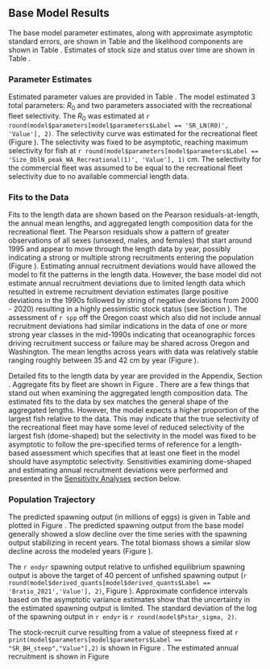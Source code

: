 ## Base Model Results

The base model parameter estimates, along with approximate asymptotic standard errors, are shown in Table \ref{tab:params} and the likelihood components are shown in Table \ref{tab:likes}. Estimates of stock size and status over time are shown in Table \ref{tab:timeseries}. 


### Parameter Estimates

Estimated parameter values are provided in Table \ref{tab:params}. The model estimated 3 total parameters: $R_0$ and two parameters associated with the recreational fleet selectivity.  The $R_0$ was estimated at `r round(model$parameters[model$parameters$Label == 'SR_LN(R0)', 'Value'], 2)`. The selectivity curve was estimated for the recreational fleet (Figure \ref{fig:selex}). The selectivity was fixed to be asymptotic, reaching maximum selectivity for fish at `r round(model$parameters[model$parameters$Label == 'Size_DblN_peak_WA_Recreational(1)', 'Value'], 1)` cm.  The selectivity for the commercial fleet was assumed to be equal to the recreational fleet selectivity due to no available commercial length data.


### Fits to the Data

Fits to the length data are shown based on the Pearson residuals-at-length, the annual mean lengths, and aggregated length composition data for the recreational fleet. The Pearson residuals show a pattern of greater observations of all sexes (unsexed, males, and females) that start around 1995 and appear to move through the length data by year, possibly indicating a strong or multiple strong recruitments entering the population (Figure \ref{fig:rec-pearson}). Estimating annual recruitment deviations would have allowed the model to fit the patterns in the length data. However, the base model did not estimate annual recruitment deviations due to limited length data which resulted in extreme recruitment deviation estimates (large positive deviations in the 1990s followed by string of negative deviations from 2000 - 2020) resulting in a highly pessimistic stock status (see Section \ref{sens}). The assessment of `r spp` off the Oregon coast which also did not include annual recruitment deviations had similar indications in the data of one or more strong year classes in the mid-1990s indicating that oceanographic forces driving recruitment success or failure may be shared across Oregon and Washington.  The mean lengths across years with data was relatively stable ranging roughly between 35 and 42 cm by year (Figure \ref{fig:rec-mean-len-fit}). 

Detailed fits to the length data by year are provided in the Appendix, Section \ref{length-fit}. Aggregate fits by fleet are shown in Figure \ref{fig:agg-len-fit}.  There are a few things that stand out when examining the aggregated length composition data. The estimated fits to the data by sex matches the general shape of the aggregated lengths. However, the model expects a higher proportion of the largest fish relative to the data.  This may indicate that the true selectivity of the recreational fleet may have some level of reduced selectivity of the largest fish (dome-shaped) but the selectivity in the model was fixed to be asymptotic to follow the pre-specified terms of reference for a length-based assessment which specifies that at least one fleet in the model should have asymptotic selectivity. Sensitivities examining dome-shaped and estimating annual recruitment deviations were performed and presented in the [Sensitivity Analyses](#sensitivity-analyses) section below. 

### Population Trajectory

The predicted spawning output (in millions of eggs) is given in Table \ref{tab:timeseries} and plotted in Figure \ref{fig:ssb}. The predicted spawning output from the base model generally showed a slow decline over the time series with the spawning output stabilizing in recent years. The total biomass shows a similar slow decline across the modeled years (Figure \ref{fig:tot-bio}).

The `r endyr` spawning output relative to unfished equilibrium spawning output is above the target of 40 percent of unfished spawning output (`r round(model$derived_quants[model$derived_quants$Label == 'Bratio_2021','Value'], 2)`, Figure \ref{fig:depl}). Approximate confidence intervals based on the asymptotic variance estimates show that the uncertainty in the estimated spawning output is limited. The standard deviation of the log of the spawning output in `r endyr` is `r round(model$Pstar_sigma, 2)`.

The stock-recruit curve resulting from a value of steepness fixed at `r print(model$parameters[model$parameters$Label == "SR_BH_steep","Value"],2)` is shown in Figure \ref{fig:bh-curve}. The estimated annual recruitment is shown in  Figure \ref{fig:recruits}



